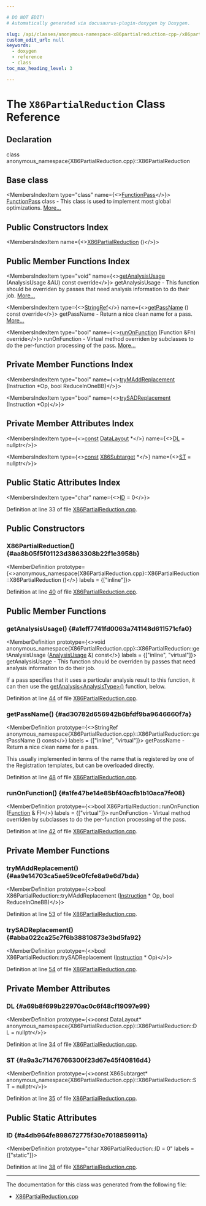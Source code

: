 ```yaml
---

# DO NOT EDIT!
# Automatically generated via docusaurus-plugin-doxygen by Doxygen.

slug: /api/classes/anonymous-namespace-x86partialreduction-cpp-/x86partialreduction
custom_edit_url: null
keywords:
  - doxygen
  - reference
  - class
toc_max_heading_level: 3

---
```





# The `X86PartialReduction` Class Reference

<DoxygenPage pluginConfig={pluginConfig}>



## Declaration

<CodeBlock>class anonymous_namespace{X86PartialReduction.cpp}::X86PartialReduction</CodeBlock>

## Base class

<MembersIndex>

<MembersIndexItem
  type="class"
  name={<><a href="/docs/api/classes/llvm/functionpass">FunctionPass</a></>}>
<a href="/docs/api/classes/llvm/functionpass">FunctionPass</a> class - This class is used to implement most global optimizations. <a href="/docs/api/classes/llvm/functionpass/#details">More...</a>
</MembersIndexItem>

</MembersIndex>

## Public Constructors Index

<MembersIndex>

<MembersIndexItem
  name={<><a href="#aa8b05f5f01123d3863308b22f1e3958b">X86PartialReduction</a> ()</>}>
</MembersIndexItem>

</MembersIndex>

## Public Member Functions Index

<MembersIndex>

<MembersIndexItem
  type="void"
  name={<><a href="#a1eff7741fd0063a741148d611571cfa0">getAnalysisUsage</a> (AnalysisUsage &amp;AU) const override</>}>
getAnalysisUsage - This function should be overriden by passes that need analysis information to do their job. <a href="#a1eff7741fd0063a741148d611571cfa0">More...</a>
</MembersIndexItem>

<MembersIndexItem
  type={<><a href="/docs/api/classes/llvm/stringref">StringRef</a></>}
  name={<><a href="#ad30782d656942b6bfdf9ba9646660f7a">getPassName</a> () const override</>}>
getPassName - Return a nice clean name for a pass. <a href="#ad30782d656942b6bfdf9ba9646660f7a">More...</a>
</MembersIndexItem>

<MembersIndexItem
  type="bool"
  name={<><a href="#a1fe47be14e85bf40acfb1b10aca7fe08">runOnFunction</a> (Function &amp;Fn) override</>}>
runOnFunction - Virtual method overriden by subclasses to do the per-function processing of the pass. <a href="#a1fe47be14e85bf40acfb1b10aca7fe08">More...</a>
</MembersIndexItem>

</MembersIndex>

## Private Member Functions Index

<MembersIndex>

<MembersIndexItem
  type="bool"
  name={<><a href="#aa9e14703ca5ae59ce0fcfe8a9e6d7bda">tryMAddReplacement</a> (Instruction &#42;Op, bool ReduceInOneBB)</>}>
</MembersIndexItem>

<MembersIndexItem
  type="bool"
  name={<><a href="#abba022ca25c7f6b38810873e3bd5fa92">trySADReplacement</a> (Instruction &#42;Op)</>}>
</MembersIndexItem>

</MembersIndex>

## Private Member Attributes Index

<MembersIndex>

<MembersIndexItem
  type={<><a href="/docs/api/files/lib/lib/target/lib/target/aarch64/aarch64promoteconstant-cpp/#a90f8350fecae261c25be85d38b451bff">const</a> <a href="/docs/api/classes/llvm/datalayout">DataLayout</a> &#42;</>}
  name={<><a href="#a69b8f699b22970ac0c6f48cf19097e99">DL</a> = nullptr</>}>
</MembersIndexItem>

<MembersIndexItem
  type={<><a href="/docs/api/files/lib/lib/target/lib/target/aarch64/aarch64promoteconstant-cpp/#a90f8350fecae261c25be85d38b451bff">const</a> <a href="/docs/api/classes/llvm/x86subtarget">X86Subtarget</a> &#42;</>}
  name={<><a href="#a9a3c71476766300f23d67e45f40816d4">ST</a> = nullptr</>}>
</MembersIndexItem>

</MembersIndex>

## Public Static Attributes Index

<MembersIndex>

<MembersIndexItem
  type="char"
  name={<><a href="#a4db964fe898672775f30e7018859911a">ID</a> = 0</>}>
</MembersIndexItem>

</MembersIndex>


Definition at line 33 of file <a href="/docs/api/files/lib/lib/target/lib/target/x86/x86partialreduction-cpp">X86PartialReduction.cpp</a>.

<SectionDefinition>

## Public Constructors

### X86PartialReduction() {#aa8b05f5f01123d3863308b22f1e3958b}

<MemberDefinition
  prototype={<>anonymous&#95;namespace&#123;X86PartialReduction.cpp&#125;::X86PartialReduction::X86PartialReduction ()</>}
  labels = {["inline"]}>

Definition at line <a href="/docs/api/files/lib/lib/target/lib/target/x86/x86partialreduction-cpp/#l00040">40</a> of file <a href="/docs/api/files/lib/lib/target/lib/target/x86/x86partialreduction-cpp">X86PartialReduction.cpp</a>.
</MemberDefinition>

</SectionDefinition>

<SectionDefinition>

## Public Member Functions

### getAnalysisUsage() {#a1eff7741fd0063a741148d611571cfa0}

<MemberDefinition
  prototype={<>void anonymous&#95;namespace&#123;X86PartialReduction.cpp&#125;::X86PartialReduction::getAnalysisUsage (<a href="/docs/api/classes/llvm/analysisusage">AnalysisUsage</a> &amp;) const</>}
  labels = {["inline", "virtual"]}>
getAnalysisUsage - This function should be overriden by passes that need analysis information to do their job.

If a pass specifies that it uses a particular analysis result to this function, it can then use the <a href="/docs/api/classes/llvm/pass/#a4863e5e463fb79955269fbf7fbf52b80">getAnalysis&lt;AnalysisType&gt;()</a> function, below.

Definition at line <a href="/docs/api/files/lib/lib/target/lib/target/x86/x86partialreduction-cpp/#l00044">44</a> of file <a href="/docs/api/files/lib/lib/target/lib/target/x86/x86partialreduction-cpp">X86PartialReduction.cpp</a>.
</MemberDefinition>

### getPassName() {#ad30782d656942b6bfdf9ba9646660f7a}

<MemberDefinition
  prototype={<>StringRef anonymous&#95;namespace&#123;X86PartialReduction.cpp&#125;::X86PartialReduction::getPassName () const</>}
  labels = {["inline", "virtual"]}>
getPassName - Return a nice clean name for a pass.

This usually implemented in terms of the name that is registered by one of the Registration templates, but can be overloaded directly.

Definition at line <a href="/docs/api/files/lib/lib/target/lib/target/x86/x86partialreduction-cpp/#l00048">48</a> of file <a href="/docs/api/files/lib/lib/target/lib/target/x86/x86partialreduction-cpp">X86PartialReduction.cpp</a>.
</MemberDefinition>

### runOnFunction() {#a1fe47be14e85bf40acfb1b10aca7fe08}

<MemberDefinition
  prototype={<>bool X86PartialReduction::runOnFunction (<a href="/docs/api/classes/llvm/function">Function</a> &amp; F)</>}
  labels = {["virtual"]}>
runOnFunction - Virtual method overriden by subclasses to do the per-function processing of the pass.

Definition at line <a href="/docs/api/files/lib/lib/target/lib/target/x86/x86partialreduction-cpp/#l00042">42</a> of file <a href="/docs/api/files/lib/lib/target/lib/target/x86/x86partialreduction-cpp">X86PartialReduction.cpp</a>.
</MemberDefinition>

</SectionDefinition>

<SectionDefinition>

## Private Member Functions

### tryMAddReplacement() {#aa9e14703ca5ae59ce0fcfe8a9e6d7bda}

<MemberDefinition
  prototype={<>bool X86PartialReduction::tryMAddReplacement (<a href="/docs/api/classes/llvm/instruction">Instruction</a> &#42; Op, bool ReduceInOneBB)</>}>

Definition at line <a href="/docs/api/files/lib/lib/target/lib/target/x86/x86partialreduction-cpp/#l00053">53</a> of file <a href="/docs/api/files/lib/lib/target/lib/target/x86/x86partialreduction-cpp">X86PartialReduction.cpp</a>.
</MemberDefinition>

### trySADReplacement() {#abba022ca25c7f6b38810873e3bd5fa92}

<MemberDefinition
  prototype={<>bool X86PartialReduction::trySADReplacement (<a href="/docs/api/classes/llvm/instruction">Instruction</a> &#42; Op)</>}>

Definition at line <a href="/docs/api/files/lib/lib/target/lib/target/x86/x86partialreduction-cpp/#l00054">54</a> of file <a href="/docs/api/files/lib/lib/target/lib/target/x86/x86partialreduction-cpp">X86PartialReduction.cpp</a>.
</MemberDefinition>

</SectionDefinition>

<SectionDefinition>

## Private Member Attributes

### DL {#a69b8f699b22970ac0c6f48cf19097e99}

<MemberDefinition
  prototype={<>const DataLayout&#42; anonymous&#95;namespace&#123;X86PartialReduction.cpp&#125;::X86PartialReduction::DL = nullptr</>}>

Definition at line <a href="/docs/api/files/lib/lib/target/lib/target/x86/x86partialreduction-cpp/#l00034">34</a> of file <a href="/docs/api/files/lib/lib/target/lib/target/x86/x86partialreduction-cpp">X86PartialReduction.cpp</a>.
</MemberDefinition>

### ST {#a9a3c71476766300f23d67e45f40816d4}

<MemberDefinition
  prototype={<>const X86Subtarget&#42; anonymous&#95;namespace&#123;X86PartialReduction.cpp&#125;::X86PartialReduction::ST = nullptr</>}>

Definition at line <a href="/docs/api/files/lib/lib/target/lib/target/x86/x86partialreduction-cpp/#l00035">35</a> of file <a href="/docs/api/files/lib/lib/target/lib/target/x86/x86partialreduction-cpp">X86PartialReduction.cpp</a>.
</MemberDefinition>

</SectionDefinition>

<SectionDefinition>

## Public Static Attributes

### ID {#a4db964fe898672775f30e7018859911a}

<MemberDefinition
  prototype="char X86PartialReduction::ID = 0"
  labels = {["static"]}>

Definition at line <a href="/docs/api/files/lib/lib/target/lib/target/x86/x86partialreduction-cpp/#l00038">38</a> of file <a href="/docs/api/files/lib/lib/target/lib/target/x86/x86partialreduction-cpp">X86PartialReduction.cpp</a>.
</MemberDefinition>

</SectionDefinition>

<hr/>

The documentation for this class was generated from the following file:

<ul>
<li><a href="/docs/api/files/lib/lib/target/lib/target/x86/x86partialreduction-cpp">X86PartialReduction.cpp</a></li>
</ul>

</DoxygenPage>
